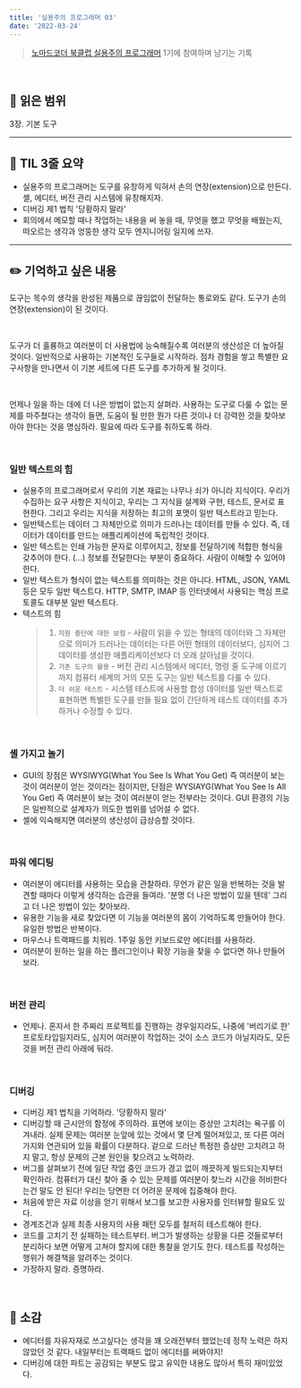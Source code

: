 ```yaml
---
title: '실용주의 프로그래머 03'
date: '2022-03-24'
---
```


> [노마드코더 북클럽 실용주의 프로그래머](https://nomadcoders.co/pragmatic-programmer?utm_source=Nomad+Academy&utm_campaign=b21db3e0fc-EMAIL_CAMPAIGN_2022_03_11&utm_medium=email&utm_term=0_4313d957c9-b21db3e0fc-44797189&mc_cid=b21db3e0fc&mc_eid=ada1dd7049) 1기에 참여하며 남기는 기록

<br />

## 📖 읽은 범위

3장. 기본 도구

---

## 📍 TIL 3줄 요약

- 실용주의 프로그래머는 도구를 유창하게 익혀서 손의 연장(extension)으로 만든다. 셸, 에디터, 버전 관리 시스템에 유창해지자.
- 디버깅 제1 법칙 '당황하지 말라'
- 회의에서 메모할 때나 작업하는 내용을 써 놓을 때, 무엇을 했고 무엇을 배웠는지, 떠오르는 생각과 엉뚱한 생각 모두 엔지니어링 일지에 쓰자.

---

## ✏️ 기억하고 싶은 내용

도구는 목수의 생각을 완성된 제품으로 끊임없이 전달하는 통로와도 같다. 도구가 손의 연장(extension)이 된 것이다.

<br />

도구가 더 훌륭하고 여러분이 더 사용법에 능숙해질수록 여러분의 생산성은 더 높아질 것이다. 일반적으로 사용하는 기본적인 도구들로 시작하라. 점차 경험을 쌓고 특별한 요구사항을 만나면서 이 기본 세트에 다른 도구를 추가하게 될 것이다.

<br />

언제나 일을 하는 데에 더 나은 방법이 없는지 살펴라. 사용하는 도구로 다룰 수 없는 문제를 마주쳤다는 생각이 들면, 도움이 될 만한 뭔가 다른 것이나 더 강력한 것을 찾아보아야 한다는 것을 명심하라. 필요에 따라 도구를 취하도록 하라.

<br />

### 일반 텍스트의 힘

- 실용주의 프로그래머로서 우리의 기본 재료는 나무나 쇠가 아니라 지식이다. 우리가 수집하는 요구 사항은 지식이고, 우리는 그 지식을 설계와 구현, 테스트, 문서로 표현한다. 그리고 우리는 지식을 저장하는 최고의 포맷이 일반 텍스트라고 믿는다.
- 일반텍스트는 데이터 그 자체만으로 의미가 드러나는 데이터를 만들 수 있다. 즉, 데이터가 데이터를 만드는 애플리케이션에 독립적인 것이다.
- 일반 텍스트는 인쇄 가능한 문자로 이루어지고, 정보를 전달하기에 적합한 형식을 갖추어야 한다. (...) 정보를 전달한다는 부분이 중요하다. 사람이 이해할 수 있어야 한다.
- 일반 텍스트가 형식이 없는 텍스트를 의미하는 것은 아니다. HTML, JSON, YAML 등은 모두 일반 텍스트다. HTTP, SMTP, IMAP 등 인터넷에서 사용되는 핵심 프로토콜도 대부분 일반 텍스트다.
- 텍스트의 힘
  > 1. `지원 중단에 대한 보험` - 사람이 읽을 수 있는 형태의 데이터와 그 자체만으로 의미가 드러나는 데이터는 다른 어떤 형태의 데이터보다, 심지어 그 데이터를 생성한 애플리케이션보다 더 오래 살아남을 것이다.
  > 2. `기존 도구의 활용` - 버전 관리 시스템에서 에디터, 명령 줄 도구에 이르기까지 컴퓨터 세계의 거의 모든 도구는 일반 텍스트를 다룰 수 있다.
  > 3. `더 쉬운 테스트` - 시스템 테스트에 사용할 합성 데이터를 일반 텍스트로 표현하면 특별한 도구를 만들 필요 없이 간단하게 테스트 데이터를 추가하거나 수정할 수 있다.

<br />

### 셸 가지고 놀기

- GUI의 장점은 WYSIWYG(What You See Is What You Get) 즉 여러분이 보는 것이 여러분이 얻는 것이라는 점이지만, 단점은 WYSIAYG(What You See Is All You Get) 즉 여러분이 보는 것이 여러분이 얻는 전부라는 것이다. GUI 환경의 기능은 일반적으로 설계자가 의도한 범위를 넘어설 수 없다.
- 셸에 익숙해지면 여러분의 생산성이 급상승할 것이다.

<br />

### 파워 에디팅

- 여러분이 에디터를 사용하는 모습을 관찰하라. 무언가 같은 일을 반복하는 것을 발견할 때마다 이렇게 생각하는 습관을 들여라. '분명 더 나은 방법이 있을 텐데' 그리고 더 나은 방법이 있는 찾아보라.
- 유용한 기능을 새로 찾았다면 이 기능을 여러분의 몸이 기억하도록 만들어야 한다. 유일한 방법은 반복이다.
- 마우스나 트랙패드를 치워라. 1주일 동안 키보드로만 에디터를 사용하라.
- 여러분이 원하는 일을 하는 플러그인이나 확장 기능을 찾을 수 없다면 하나 만들어 보라.

<br />

### 버전 관리

- 언제나. 혼자서 한 주짜리 프로젝트를 진행하는 경우일지라도, 나중에 '버리기로 한' 프로토타입일지라도, 심지어 여러분이 작업하는 것이 소스 코드가 아닐지라도, 모든 것을 버전 관리 아래에 둬라.

<br />

### 디버깅

- 디버깅 제1 법칙을 기억하라. '당황하지 말라'
- 디버깅할 때 근시안의 함정에 주의하라. 표면에 보이는 증상만 고치려는 욕구를 이겨내라. 실제 문제는 여러분 눈앞에 있는 것에서 몇 단계 떨어져있고, 또 다른 여러 가지와 연관되어 있을 확률이 다분하다. 겉으로 드러난 특정한 증상만 고치려고 하지 말고, 항상 문제의 근본 원인을 찾으려고 노력하라.
- 버그를 살펴보기 전에 일단 작업 중인 코드가 경고 없이 깨끗하게 빌드되는지부터 확인하라. 컴퓨터가 대신 찾아 줄 수 있는 문제를 여러분이 찾느라 시간을 허비한다는건 말도 안 된다! 우리는 당면한 더 어려운 문제에 집중해야 한다.
- 처음에 받은 자료 이상을 얻기 위해서 보그를 보고한 사용자를 인터뷰할 필요도 있다.
- 경계조건과 실제 최종 사용자의 사용 패턴 모두를 철저히 테스트해야 한다.
- 코드를 고치기 전 실패하는 테스트부터. 버그가 발생하는 상황을 다른 것들로부터 분리하다 보면 어떻게 고쳐야 할지에 대한 통찰을 얻기도 한다. 테스트를 작성하는 행위가 해결책을 알려주는 것이다.
- 가정하지 말라. 증명하라.

<br />

## 💭 소감

- 에디터를 자유자재로 쓰고싶다는 생각을 꽤 오래전부터 했었는데 정작 노력은 하지 않았던 것 같다. 내일부터는 트랙패드 없이 에디터를 써봐야지!
- 디버깅에 대한 파트는 공감되는 부분도 많고 유익한 내용도 많아서 특히 재미있었다.
